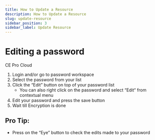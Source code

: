 ```yaml
---
title: How to Update a Resource
description: How to Update a Resource
slug: update-resource
sidebar_position: 3
sidebar_label: Update Resource
---
```


# Editing a password

<div style={{display: "flex", gap: "1rem"}}>
  <Chips link="https://www.passbolt.com/ce/docker" isUnderMainTitle={true}>CE</Chips>
  <Chips link="https://www.passbolt.com/pricing/pro" isUnderMainTitle={true}>Pro</Chips>
  <Chips link="https://www.passbolt.com/pricing/cloud" isUnderMainTitle={true}>Cloud</Chips>
</div>

1.  Login and/or go to password workspace
2.  Select the password from your list
3.  Click the “Edit” button on top of your password list
    - You can also right click on the password and select “Edit“ from contextual menu
4.  Edit your password and press the save button
5.  Wait till Encryption is done

## Pro Tip:

- Press on the “Eye” button to check the edits made to your password
